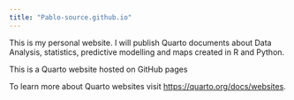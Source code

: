 ```yaml
---
title: "Pablo-source.github.io"
---
```


This is my personal website. I will publish Quarto documents about Data
Analysis, statistics, predictive modelling and maps created in R and
Python.

This is a Quarto website hosted on GitHub pages

To learn more about Quarto websites visit
<https://quarto.org/docs/websites>.
